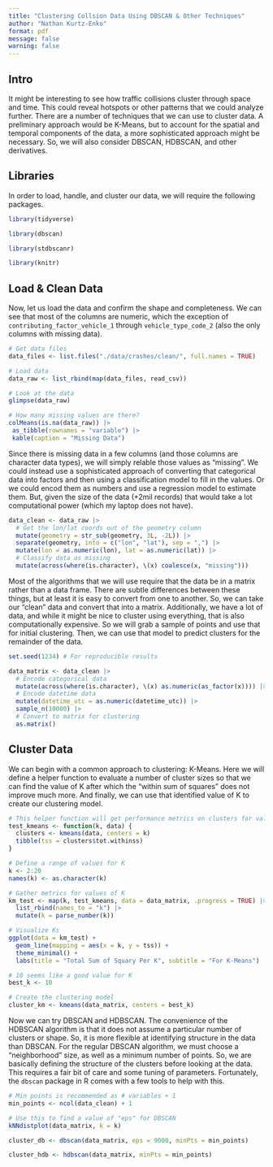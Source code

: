 ```yaml
---
title: "Clustering Collsion Data Using DBSCAN & Other Techniques"
author: "Nathan Kurtz-Enko"
format: pdf
message: false
warning: false
---
```


## Intro
It might be interesting to see how traffic collisions cluster through space and time. This could reveal hotspots or other patterns that we could analyze further. There are a number of techniques that we can use to cluster data. A preliminary approach would be K-Means, but to account for the spatial and temporal components of the data, a more sophisticated approach might be necessary. So, we will also consider DBSCAN, HDBSCAN, and other derivatives.

## Libraries
In order to load, handle, and cluster our data, we will require the following packages.

```r
library(tidyverse)

library(dbscan)

library(stdbscanr)

library(knitr)
```

## Load & Clean Data
Now, let us load the data and confirm the shape and completeness. We can see that most of the columns are numeric, which the exception of `contributing_factor_vehicle_1` through `vehicle_type_code_2` (also the only columns with missing data).

```r
# Get data files
data_files <- list.files("./data/crashes/clean/", full.names = TRUE)

# Load data
data_raw <- list_rbind(map(data_files, read_csv))

# Look at the data
glimpse(data_raw)

# How many missing values are there?
colMeans(is.na(data_raw)) |>
 as_tibble(rownames = "variable") |>
 kable(caption = "Missing Data")
```

Since there is missing data in a few columns (and those columns are character data types), we will simply relable those values as "missing". We could instead use a sophisticated approach of converting that categorical data into factors and then using a classification model to fill in the values. Or we could encod them as numbers and use a regression model to estimate them. But, given the size of the data (+2mil records) that would take a lot computational power (which my laptop does not have).

```r
data_clean <- data_raw |>
  # Get the lon/lat coords out of the geometry column
  mutate(geometry = str_sub(geometry, 3L, -2L)) |>
  separate(geometry, into = c("lon", "lat"), sep = ",") |>
  mutate(lon = as.numeric(lon), lat = as.numeric(lat)) |>
  # Classify data as missing
  mutate(across(where(is.character), \(x) coalesce(x, "missing")))
```

Most of the algorithms that we will use require that the data be in a matrix rather than a data frame. There are subtle differences between these things, but at least it is easy to convert from one to another. So, we can take our "clean" data and convert that into a matrix. Additionally, we have a lot of data, and while it might be nice to cluster using everything, that is also computationally expensive. So we will grab a sample of points and use that for initial clustering. Then, we can use that model to predict clusters for the remainder of the data.

```r
set.seed(1234) # For reproducible results

data_matrix <- data_clean |>
  # Encode categorical data
  mutate(across(where(is.character), \(x) as.numeric(as_factor(x)))) |> 
  # Encode datetime data
  mutate(datetime_utc = as.numeric(datetime_utc)) |>
  sample_n(10000) |>
  # Convert to matrix for clustering
  as.matrix()
```

## Cluster Data
We can begin with a common approach to clustering: K-Means. Here we will define a helper function to evaluate a number of cluster sizes so that we can find the value of K after which the "within sum of squares" does not improve much more. And finally, we can use that identified value of K to create our clustering model.

```r
# This helper function will get performance metrics on clusters for values of K
test_kmeans <- function(k, data) {
  clusters <- kmeans(data, centers = k)
  tibble(tss = clusters$tot.withinss)
}

# Define a range of values for K
k <- 2:20
names(k) <- as.character(k)

# Gather metrics for values of K
km_test <- map(k, test_kmeans, data = data_matrix, .progress = TRUE) |>
  list_rbind(names_to = "k") |>
  mutate(k = parse_number(k))

# Visualize Ks
ggplot(data = km_test) +
  geom_line(mapping = aes(x = k, y = tss)) +
  theme_minimal() +
  labs(title = "Total Sum of Squary Per K", subtitle = "For K-Means")

# 10 seems like a good value for K
best_k <- 10

# Create the clustering model
cluster_km <- kmeans(data_matrix, centers = best_k)
```

Now we can try DBSCAN and HDBSCAN. The convenience of the HDBSCAN algorithm is that it does not assume a particular number of clusters or shape. So, it is more flexible at identifying structure in the data than DBSCAN. For the regular DBSCAN algorithm, we must choose a "neighborhood" size, as well as a minimum number of points. So, we are basically defining the structure of the clusters before looking at the data. This requires a fair bit of care and some tuning of parameters. Fortunately, the `dbscan` package in R comes with a few tools to help with this.

```r
# Min points is recommended as # variables + 1
min_points <- ncol(data_clean) + 1

# Use this to find a value of "eps" for DBSCAN
kNNdistplot(data_matrix, k = k)

cluster_db <- dbscan(data_matrix, eps = 9000, minPts = min_points)

cluster_hdb <- hdbscan(data_matrix, minPts = min_points)
```